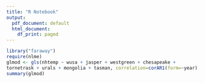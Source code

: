 ```yaml
---
title: "R Notebook"
output:
  pdf_document: default
  html_document:
    df_print: paged
---
```


```r
library("faraway")
require(nlme)
glmod <- gls(nhtemp ~ wusa + jasper + westgreen + chesapeake +
tornetrask + urals + mongolia + tasman, correlation=corAR1(form=~year), data=na.omit(globwarm))
summary(glmod)
```